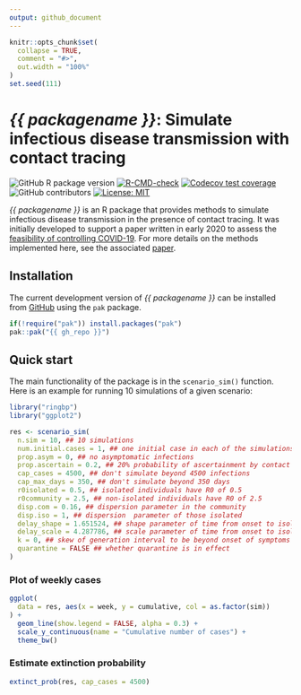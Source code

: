 ```yaml
---
output: github_document
---
```


```r
knitr::opts_chunk$set(
  collapse = TRUE,
  comment = "#>",
  out.width = "100%"
)
set.seed(111)
```

# _{{ packagename }}_: Simulate infectious disease transmission with contact tracing

<!-- badges: start -->
![GitHub R package version](https://img.shields.io/github/r-package/v/{{ gh_repo }})
[![R-CMD-check](https://github.com/{{ gh_repo }}/actions/workflows/R-CMD-check.yaml/badge.svg)](https://github.com/{{ gh_repo }}/actions/workflows/R-CMD-check.yaml)
[![Codecov test coverage](https://codecov.io/gh/{{ gh_repo }}/branch/main/graph/badge.svg)](https://app.codecov.io/gh/{{ gh_repo }}?branch=main)
![GitHub contributors](https://img.shields.io/github/contributors/{{ gh_repo }})
[![License: MIT](https://img.shields.io/badge/License-MIT-blue.svg)](https://opensource.org/licenses/MIT)
<!-- badges: end -->

_{{ packagename }}_ is an R package that provides methods to simulate infectious disease transmission in the presence of contact tracing.
It was initially developed to support a paper written in early 2020 to assess the [feasibility of controlling COVID-19](https://github.com/cmmid/ringbp).
For more details on the methods implemented here, see the associated [paper](https://doi.org/10.1016/S2214-109X(20)30074-7).

## Installation

The current development version of _{{ packagename }}_ can be installed from [GitHub](https://github.com/) using the `pak` package.

```r
if(!require("pak")) install.packages("pak")
pak::pak("{{ gh_repo }}")
```

## Quick start

The main functionality of the package is in the `scenario_sim()` function.
Here is an example for running 10 simulations of a given scenario:

```r
library("ringbp")
library("ggplot2")

res <- scenario_sim(
  n.sim = 10, ## 10 simulations
  num.initial.cases = 1, ## one initial case in each of the simulations
  prop.asym = 0, ## no asymptomatic infections
  prop.ascertain = 0.2, ## 20% probability of ascertainment by contact tracing
  cap_cases = 4500, ## don't simulate beyond 4500 infections
  cap_max_days = 350, ## don't simulate beyond 350 days
  r0isolated = 0.5, ## isolated individuals have R0 of 0.5
  r0community = 2.5, ## non-isolated individuals have R0 of 2.5
  disp.com = 0.16, ## dispersion parameter in the community
  disp.iso = 1, ## dispersion  parameter of those isolated
  delay_shape = 1.651524, ## shape parameter of time from onset to isolation
  delay_scale = 4.287786, ## scale parameter of time from onset to isolation
  k = 0, ## skew of generation interval to be beyond onset of symptoms
  quarantine = FALSE ## whether quarantine is in effect
)
```

### Plot of weekly cases

```r
ggplot(
  data = res, aes(x = week, y = cumulative, col = as.factor(sim))
) +
  geom_line(show.legend = FALSE, alpha = 0.3) +
  scale_y_continuous(name = "Cumulative number of cases") +
  theme_bw()
```

### Estimate extinction probability

```r
extinct_prob(res, cap_cases = 4500)
```
